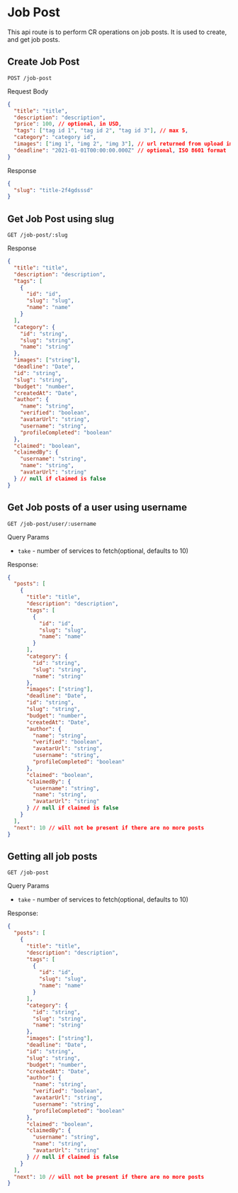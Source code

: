 # Job Post

This api route is to perform CR operations on job posts. It is used to create, and get job posts.

## Create Job Post

`POST /job-post`

Request Body

```json
{
  "title": "title",
  "description": "description",
  "price": 100, // optional, in USD,
  "tags": ["tag id 1", "tag id 2", "tag id 3"], // max 5,
  "category": "category id",
  "images": ["img 1", "img 2", "img 3"], // url returned from upload image api
  "deadline": "2021-01-01T00:00:00.000Z" // optional, ISO 8601 format
}
```

Response

```json
{
  "slug": "title-2f4gdsssd"
}
```

## Get Job Post using slug

`GET /job-post/:slug`

Response

```json
{
  "title": "title",
  "description": "description",
  "tags": [
    {
      "id": "id",
      "slug": "slug",
      "name": "name"
    }
  ],
  "category": {
    "id": "string",
    "slug": "string",
    "name": "string"
  },
  "images": ["string"],
  "deadline": "Date",
  "id": "string",
  "slug": "string",
  "budget": "number",
  "createdAt": "Date",
  "author": {
    "name": "string",
    "verified": "boolean",
    "avatarUrl": "string",
    "username": "string",
    "profileCompleted": "boolean"
  },
  "claimed": "boolean",
  "claimedBy": {
    "username": "string",
    "name": "string",
    "avatarUrl": "string"
  } // null if claimed is false
}
```

## Get Job posts of a user using username

`GET /job-post/user/:username`

Query Params

- `take` - number of services to fetch(optional, defaults to 10)

Response:

```json
{
  "posts": [
    {
      "title": "title",
      "description": "description",
      "tags": [
        {
          "id": "id",
          "slug": "slug",
          "name": "name"
        }
      ],
      "category": {
        "id": "string",
        "slug": "string",
        "name": "string"
      },
      "images": ["string"],
      "deadline": "Date",
      "id": "string",
      "slug": "string",
      "budget": "number",
      "createdAt": "Date",
      "author": {
        "name": "string",
        "verified": "boolean",
        "avatarUrl": "string",
        "username": "string",
        "profileCompleted": "boolean"
      },
      "claimed": "boolean",
      "claimedBy": {
        "username": "string",
        "name": "string",
        "avatarUrl": "string"
      } // null if claimed is false
    }
  ],
  "next": 10 // will not be present if there are no more posts
}
```

## Getting all job posts

`GET /job-post`

Query Params

- `take` - number of services to fetch(optional, defaults to 10)


Response:

```json
{
  "posts": [
    {
      "title": "title",
      "description": "description",
      "tags": [
        {
          "id": "id",
          "slug": "slug",
          "name": "name"
        }
      ],
      "category": {
        "id": "string",
        "slug": "string",
        "name": "string"
      },
      "images": ["string"],
      "deadline": "Date",
      "id": "string",
      "slug": "string",
      "budget": "number",
      "createdAt": "Date",
      "author": {
        "name": "string",
        "verified": "boolean",
        "avatarUrl": "string",
        "username": "string",
        "profileCompleted": "boolean"
      },
      "claimed": "boolean",
      "claimedBy": {
        "username": "string",
        "name": "string",
        "avatarUrl": "string"
      } // null if claimed is false
    }
  ],
  "next": 10 // will not be present if there are no more posts
}
```
